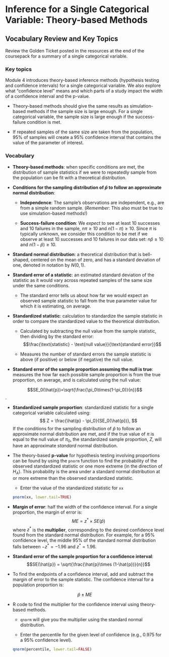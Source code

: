 # Inference for a Single Categorical Variable: Theory-based Methods

## Vocabulary Review and Key Topics

Review the Golden Ticket posted in the resources at the end of the coursepack for a summary of a single categorical variable.

### Key topics

Module 4 introduces theory-based inference methods (hypothesis testing and confidence intervals) for a single categorical variable. We also explore what "confidence level" means and which parts of a study impact the width of a confidence interval and the p-value.

* Theory-based methods should give the same results as simulation-based methods if the sample size is large enough. For a single categorical variable, the sample size is large enough if the success-failure condition is met.

* If repeated samples of the same size are taken from the population, 95\% of samples will create a 95\% confidence interval that contains the value of the parameter of interest.

### Vocabulary

* **Theory-based methods**: when specific conditions are met, the distribution of sample statistics if we were to repeatedly sample from the population can be fit with a theoretical distribution.

* **Conditions for the sampling distribution of $\hat{p}$ to follow an approximate normal distribution**:

    * **Independence**: The sample’s observations are independent, e.g., are from a simple random sample. (*Remember*: This also must be true to use simulation-based methods!)

     * **Success-failure condition**: We *expect* to see at least 10 successes and 10 failures in the sample, $n\pi\geq10$  and $n(1-\pi)\geq10$. Since $\pi$ is typically unknown, we consider this condition to be met if we observe at least 10 successes and 10 failures in our data set: $n\hat{p}\geq10$  and $n(1-\hat{p})\geq10$.

* **Standard normal distribution**: a theoretical distribution that is bell-shaped, centered on the mean of zero, and has a standard deviation of one, denoted in notation by $N(0,1)$.

* **Standard error of a statistic**: an estimated standard deviation of the statistic as it would vary across repeated samples of the same size under the same conditions.

    * The standard error tells us about how far we would expect an observed sample statistic to fall from the true parameter value for which it is estimating, on average.

* **Standardized statistic**: calculation to standardize the sample statistic in order to compare the standardized value to the theoretical distribution.

    * Calculated by subtracting the null value from the sample statistic, then dividing by the standard error:
    $$\frac{\text{statistic} - \text{null value}}{\text{standard error}}$$

    * Measures the number of standard errors the sample statistic is above (if positive) or below (if negative) the null value.

* **Standard error of the sample proportion assuming the null is true**: measures the how far each possible sample proportion is from the true proportion, on average, and is calculated using the null value:

$$SE_0(\hat{p})=\sqrt{\frac{\pi_0\times(1-\pi_0)}{n}}$$.

* **Standardized sample proportion**: standardized statistic for a single categorical variable calculated using:
$$
Z = \frac{\hat{p} - \pi_0}{SE_0(\hat{p})},
$$
    If the conditions for the sampling distribution of $\hat{p}$ to follow an approximate normal distribution are met, and if the true value of $\pi$ is equal to the null value of $\pi_0$, the standardized sample proportion, $Z$, will have an approximate _standard_ normal distribution.
    
* The theory-based **p-value** for hypothesis testing involving proportions can be found by using the `pnorm` function to find the probability of the observed standardized statistic or one more extreme (in the direction of $H_A$). This probability is the area under a standard normal distribution at or more extreme than the observed standardized statistic.

    * Enter the value of the standardized statistic for `xx`
    
    ```r
    pnorm(xx, lower.tail=TRUE)
    ```


* **Margin of error**: half the width of the confidence interval. For a single proportion, the margin of error is:
$$ME = z^* \times SE(\hat{p})$$
where $z^*$ is the **multiplier**, corresponding to the desired confidence level found from the standard normal distribution. For example, for a 95\% confidence level, the middle 95\% of the standard normal distribution falls between $-z^*=-1.96$ and $z^*=1.96$.
    
* **Standard error of the sample proportion for a confidence interval**:
$$SE(\hat{p}) = \sqrt{\frac{\hat{p}\times (1-\hat{p})}{n}}$$

* To find the endpoints of a confidence interval, add and subtract the margin of error to the sample statistic. The confidence interval for a population proportion is:

$$\hat{p} \pm ME$$

* R code to find the multiplier for the confidence interval using theory-based methods.

    * `qnorm` will give you the multiplier using the standard normal distribution.
    
    * Enter the percentile for the given level of confidence (e.g., 0.975 for a 95\% confidence level). 

    ```r
    qnorm(percentile, lower.tail=FALSE)
    ```

    


\newpage
